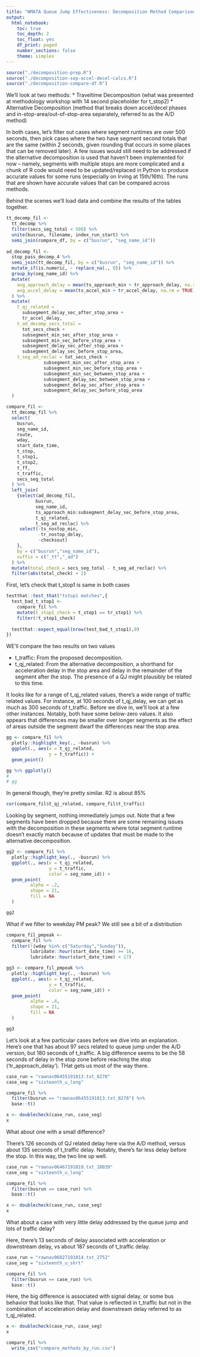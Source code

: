 ```yaml
---
title: "WMATA Queue Jump Effectiveness: Decomposition Method Comparison"
output: 
  html_notebook:
    toc: true
    toc_depth: 2
    toc_float: yes
    df_print: paged
    number_sections: false
    theme: simplex
---
```




```r
source("./decomposition-prep.R")
source("./decomposition-sep-accel-decel-calcs.R")
source("./decomposition-compare-df.R")

```

We'll look at two methods:
* Traveltime Decomposition (what was presented at methodology workshop with 14 second placeholder for t_stop2)
* Alternative Decomposition (method that breaks down accel/decel phases and in-stop-area/out-of-stop-area separately, referred to as the A/D method)

In both cases, let's filter out cases where segment runtimes are over 500 seconds, then pick cases where the two have segment second totals that are the same (within 2 seconds, given rounding that occurs in some places that can be removed later). A few issues would still need to be addressed if the alternative decomposition is used that haven't been implemented for now -- namely, segments with multiple stops are more complicated and a chunk of R code would need to be updated/replaced in Python to produce accurate values for some runs (especially on Irving at 15th/16th). The runs that are shown have accurate values that can be compared across methods.

Behind the scenes we'll load data and combine the results of the tables together.
```r
tt_decomp_fil <-
  tt_decomp %>%
  filter(secs_seg_total < 500) %>%
  unite(busrun, filename, index_run_start) %>%
  semi_join(compare_df, by = c("busrun", "seg_name_id"))
  
ad_decomp_fil <-
  stop_pass_decomp_4 %>%
  semi_join(tt_decomp_fil, by = c("busrun", "seg_name_id")) %>%
  mutate_if(is.numeric, ~ replace_na(., 0)) %>%
  group_by(seg_name_id) %>%
  mutate(
    avg_approach_delay = mean(ts_approach_min + tr_approach_delay, na.rm = TRUE),
    avg_accel_delay = mean(ts_accel_min + tr_accel_delay, na.rm = TRUE),
  ) %>%
  mutate(
    t_qj_related =
      subsegment_delay_sec_after_stop_area +
      tr_accel_delay,
    t_ad_decomp_secs_total =
      tot_secs_check +
      subsegment_min_sec_after_stop_area +
      subsegment_min_sec_before_stop_area +
      subsegment_delay_sec_after_stop_area +
      subsegment_delay_sec_before_stop_area,
    t_seg_ad_reclac = tot_secs_check + 
              subsegment_min_sec_after_stop_area +
              subsegment_min_sec_before_stop_area +
              subsegment_min_sec_between_stop_area +
              subsegment_delay_sec_between_stop_area +
              subsegment_delay_sec_after_stop_area +
              subsegment_delay_sec_before_stop_area
  )

```

```r
compare_fil <-
  tt_decomp_fil %>%
  select(
    busrun,
    seg_name_id,
    route,
    wday,
    start_date_time,
    t_stop,
    t_stop1,
    t_stop2,
    t_ff,
    t_traffic,
    secs_seg_total
  ) %>%
  left_join(
    {select(ad_decomp_fil,
           busrun,
           seg_name_id,
           ts_approach_min:subsegment_delay_sec_before_stop_area,
           t_qj_related,
           t_seg_ad_reclac) %>%
     select(-ts_nostop_min,
            -tr_nostop_delay,
            -checksout)
    },
    by = c("busrun","seg_name_id"),
    suffix = c("_tt","_ad")
  ) %>%
  mutate(total_check = secs_seg_total - t_seg_ad_reclac) %>%
  filter(abs(total_check) < 2)

```

First, let's check that t_stop1 is same in both cases
```r
testthat::test_that("tstop1 matches",{
  test_bad_t_stop1 <-
    compare_fil %>%
    mutate(t_stop1_check = t_stop1 == tr_stop1) %>%
    filter(!t_stop1_check)
  
  testthat::expect_equal(nrow(test_bad_t_stop1),0)
})

```

WE'll compare the two results on two values

* t_traffic: From the proposed decomposition.
* t_qj_related: From the alternative decomposition, a shorthand for acceleration delay in the stop area and delay in the remainder of the segment after the stop. The presence of a QJ might plausibly be related to this time.

It looks like for a range of t_qj_related values, there's a wide range of traffic related values. For instance, at 100 seconds of t_qj_delay, we can get as much as 300 seconds of t_traffic. Before we dive in, we'll look at a few other instances. Notably, both have some below-zero values. It also appears that differences may be smaller over longer segments as the effect of areas outside the segment dwarf the differences near the stop area.
```r
gg <- compare_fil %>%
  plotly::highlight_key(., ~busrun) %>%
  ggplot(., aes(x = t_qj_related,
                y = t_traffic)) +
  geom_point() 

gg %>% ggplotly()
# 
# gg
```
In general though, they're pretty similar. R2 is about 85%
```r
cor(compare_fil$t_qj_related, compare_fil$t_traffic)
```

Looking by segment, nothing immediately jumps out. Note that a few segments have been dropped because there are some remaining issues with the decomposition in these segments where total segment runtime doesn't exactly match because of updates that must be made to the alternative decomposition.

```r
gg2 <- compare_fil %>%
  plotly::highlight_key(., ~busrun) %>%
  ggplot(., aes(x = t_qj_related,
                y = t_traffic, 
                color = seg_name_id)) +
  geom_point(
         alpha = .2,
         shape = 21,
         fill = NA
  ) 

gg2
```

What if we filter to weekday PM peak? We still see a bit of a distribution

```r
compare_fil_pmpeak <-
  compare_fil %>%
  filter(!(wday %in% c("Saturday","Sunday")), 
         lubridate::hour(start_date_time) >= 16, 
         lubridate::hour(start_date_time) < 17)

gg3 <- compare_fil_pmpeak %>%
  plotly::highlight_key(., ~busrun) %>%
  ggplot(., aes(x = t_qj_related,
                y = t_traffic, 
                color = seg_name_id)) +
  geom_point(
         alpha = .4,
         shape = 21,
         fill = NA
  ) 

gg3
```

Let's look at a few particular cases before we dive into an explanation. Here's one that has about 97 secs related to queue jump under the A/D version, but 180 seconds of t_traffic. A big difference seems to be the 58 seconds of delay in the stop zone before reaching the stop ('tr_approach_delay'). THat gets us most of the way there. 

```r
case_run = "rawnav06455191013.txt_8278"
case_seg = "sixteenth_u_long"

compare_fil %>%
  filter(busrun == "rawnav06455191013.txt_8278") %>% 
  base::t()

```

```r
x <- doublecheck(case_run, case_seg)
x
```

What about one with a small difference? 

There's 126 seconds of QJ related delay here via the A/D method, versus about 135 seconds of t_traffic delay. Notably, there's far less delay before the stop. In this way, the two line up well.

```r
case_run = "rawnav06467191019.txt_10039"
case_seg = "sixteenth_u_long"

compare_fil %>%
  filter(busrun == case_run) %>% 
  base::t()

```

```r
x <- doublecheck(case_run, case_seg)
x
```

What about a case with very little delay addressed by the queue jump and lots of traffic delay? 

Here, there's 13 seconds of delay associated with acceleration or downstream delay, vs about 187 seconds of t_traffic delay.

```r
case_run = "rawnav06027191014.txt_2752"
case_seg = "sixteenth_u_shrt"

compare_fil %>%
  filter(busrun == case_run) %>% 
  base::t()

```

Here, the big difference is associated with signal delay, or some bus behavior that looks like that. That value is reflected in t_traffic but not in the combination of acceleration delay and downstream delay referred to as t_qj_related.
```r
x <- doublecheck(case_run, case_seg)
x
```


```r
compare_fil %>%
  write_csv("compare_methods_by_run.csv")
```

